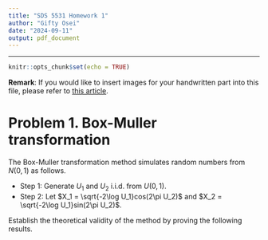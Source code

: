 ```yaml
---
title: "SDS 5531 Homework 1"
author: "Gifty Osei"
date: "2024-09-11"
output: pdf_document
---
```


---

```r
knitr::opts_chunk$set(echo = TRUE)
```


**Remark**: If you would like to insert images for your handwritten part into this file, please refer to [this article](https://poldham.github.io/minute_website/images.html).


# Problem 1. Box-Muller transformation

The Box-Muller transformation method simulates random numbers from $N(0,1)$ as follows.

- Step 1: Generate $U_1$ and $U_2$ i.i.d. from $U(0,1)$.
- Step 2: Let $X_1 = \sqrt{-2\log U_1}cos(2\pi U_2)$ and  $X_2 = \sqrt{-2\log U_1}sin(2\pi U_2)$. 

Establish the theoretical validity of the method by proving the following results.



```r

```


